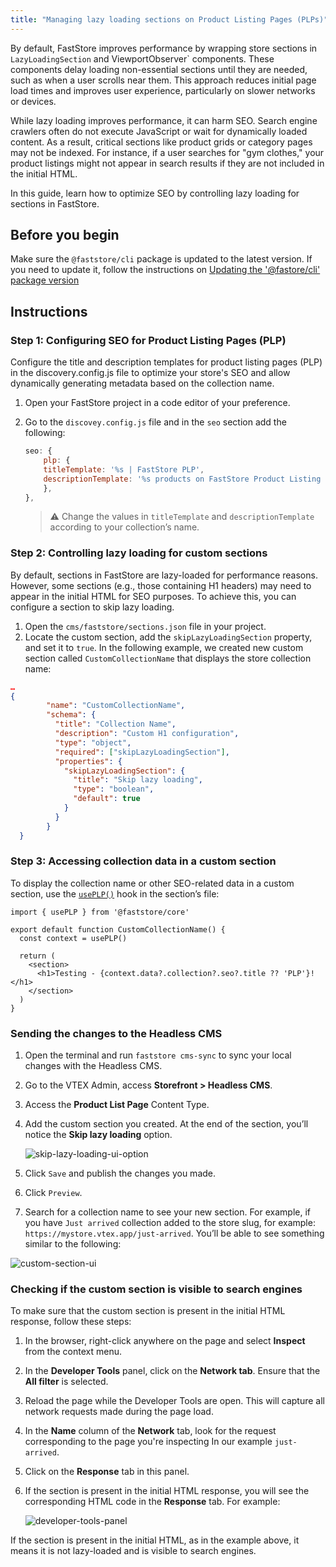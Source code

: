 ```yaml
---
title: "Managing lazy loading sections on Product Listing Pages (PLPs)"
---
```


By default, FastStore improves performance by wrapping store sections in `LazyLoadingSection` and ViewportObserver` components. These components delay loading non-essential sections until they are needed, such as when a user scrolls near them. This approach reduces initial page load times and improves user experience, particularly on slower networks or devices.

While lazy loading improves performance, it can harm SEO. Search engine crawlers often do not execute JavaScript or wait for dynamically loaded content. As a result, critical sections like product grids or category pages may not be indexed. For instance, if a user searches for "gym clothes," your product listings might not appear in search results if they are not included in the initial HTML.

In this guide, learn how to optimize SEO by controlling lazy loading for sections in FastStore.

## Before you begin

Make sure the `@faststore/cli` package is updated to the latest version. If you need to update it, follow the instructions on [Updating the '@fastore/cli' package version](https://developers.vtex.com/docs/guides/faststore/project-structure-updating-the-cli-package-version)

## Instructions

### Step 1: Configuring SEO for Product Listing Pages (PLP)

Configure the title and description templates for product listing pages (PLP) in the discovery.config.js file to optimize your store's SEO and allow dynamically generating metadata based on the collection name.
 
1. Open your FastStore project in a code editor of your preference.
2. Go to the `discovey.config.js` file and in the `seo` section add the following:

    ```discovery.config.js
    seo: {
        plp: {
        titleTemplate: '%s | FastStore PLP',
        descriptionTemplate: '%s products on FastStore Product Listing Page',
        },
    },
    ```

	> ⚠ Change the values in `titleTemplate` and `descriptionTemplate` according to your collection’s name.

### Step 2: Controlling lazy loading for custom sections

By default, sections in FastStore are lazy-loaded for performance reasons. However, some sections (e.g., those containing H1 headers) may need to appear in the initial HTML for SEO purposes. To achieve this, you can configure a section to skip lazy loading. 

1. Open the `cms/faststore/sections.json` file in your project.
2. Locate the custom section, add the `skipLazyLoadingSection` property, and set it to `true`. In the following example, we created new custom section called `CustomCollectionName` that  displays the store collection name:

```sections.json
…
{
        "name": "CustomCollectionName",
        "schema": {
          "title": "Collection Name",
          "description": "Custom H1 configuration",
          "type": "object",
          "required": ["skipLazyLoadingSection"],
          "properties": {
            "skipLazyLoadingSection": {
              "title": "Skip lazy loading",
              "type": "boolean",
              "default": true
            }
          }
        }
  }
```

### Step 3: Accessing collection data in a custom section	

To display the collection name or other SEO-related data in a custom section, use the [`usePLP()`](https://developers.vtex.com/docs/guides/faststore/api-extensions-consuming-api-extensions#consuming-api-extensions-data-from-custom-sections) hook in the section’s file:

```CallToAction.tsx
import { usePLP } from '@faststore/core'

export default function CustomCollectionName() {
  const context = usePLP()

  return (
    <section>
      <h1>Testing - {context.data?.collection?.seo?.title ?? 'PLP'}!</h1>
    </section>
  )
}
```

### Sending the changes to the Headless CMS

1. Open the terminal and run `faststore cms-sync` to sync your local changes with the Headless CMS.
2. Go to the VTEX Admin, access **Storefront > Headless CMS**.
3. Access the **Product List Page** Content Type.
4. Add the custom section you created. At the end of the section, you’ll notice the **Skip lazy loading** option.

    ![skip-lazy-loading-ui-option](https://vtexhelp.vtexassets.com/assets/docs/src/skip-lazy-loading-option___32bda38cafbf728774a30ad9ada8be01.png)

5. Click `Save` and publish the changes you made.
6. Click `Preview`.
7. Search for a collection name to see your new section. For example, if you have `Just arrived` collection added to the store slug, for example: `https://mystore.vtex.app/just-arrived`. You’ll be able to see something similar to the following:

![custom-section-ui](https://vtexhelp.vtexassets.com/assets/docs/src/custom-section___48bf7d70d678b4fb4ddae39aa0cf14cb.png)

### Checking if the custom section is visible to search engines

To make sure that the custom section is present in the initial HTML response, follow these steps:
1. In the browser, right-click anywhere on the page and select **Inspect** from the context menu.
2. In the **Developer Tools** panel, click on the **Network tab**. Ensure that the **All filter** is selected.
3. Reload the page while the Developer Tools are open. This will capture all network requests made during the page load.
4. In the **Name** column of the **Network** tab, look for the request corresponding to the page you're inspecting In our example `just-arrived`.
5. Click on the **Response** tab in this panel.
6. If the section is present in the initial HTML response, you will see the corresponding HTML code in the **Response** tab. For example:

    ![developer-tools-panel](https://vtexhelp.vtexassets.com/assets/docs/src/developer-tools-panel___9240a6f4b36ce8151f6d346e78674f2b.png)

If the section is present in the initial HTML, as in the example above, it means it is not lazy-loaded and is visible to search engines.
